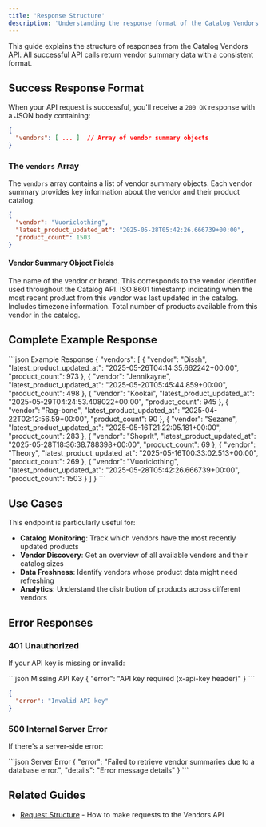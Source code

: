 ```yaml
---
title: 'Response Structure'
description: 'Understanding the response format of the Catalog Vendors API'
---
```


This guide explains the structure of responses from the Catalog Vendors API. All successful API calls return vendor summary data with a consistent format.

## Success Response Format

When your API request is successful, you'll receive a `200 OK` response with a JSON body containing:

```json
{
  "vendors": [ ... ]  // Array of vendor summary objects
}
```

### The `vendors` Array

The `vendors` array contains a list of vendor summary objects. Each vendor summary provides key information about the vendor and their product catalog:

```json
{
  "vendor": "Vuoriclothing",
  "latest_product_updated_at": "2025-05-28T05:42:26.666739+00:00",
  "product_count": 1503
}
```

#### Vendor Summary Object Fields

<ResponseField name="vendor" type="string">
  The name of the vendor or brand. This corresponds to the vendor identifier used throughout the Catalog API.
</ResponseField>

<ResponseField name="latest_product_updated_at" type="string">
  ISO 8601 timestamp indicating when the most recent product from this vendor was last updated in the catalog. Includes timezone information.
</ResponseField>

<ResponseField name="product_count" type="number">
  Total number of products available from this vendor in the catalog.
</ResponseField>

## Complete Example Response

<CodeGroup>
```json Example Response
{
  "vendors": [
    {
      "vendor": "Dissh",
      "latest_product_updated_at": "2025-05-26T04:14:35.662242+00:00",
      "product_count": 973
    },
    {
      "vendor": "Jennikayne",
      "latest_product_updated_at": "2025-05-20T05:45:44.859+00:00",
      "product_count": 498
    },
    {
      "vendor": "Kookai",
      "latest_product_updated_at": "2025-05-29T04:24:53.408022+00:00",
      "product_count": 945
    },
    {
      "vendor": "Rag-bone",
      "latest_product_updated_at": "2025-04-22T02:12:56.59+00:00",
      "product_count": 90
    },
    {
      "vendor": "Sezane",
      "latest_product_updated_at": "2025-05-16T21:22:05.181+00:00",
      "product_count": 283
    },
    {
      "vendor": "Shoprlt",
      "latest_product_updated_at": "2025-05-28T18:36:38.788398+00:00",
      "product_count": 69
    },
    {
      "vendor": "Theory",
      "latest_product_updated_at": "2025-05-16T00:33:02.513+00:00",
      "product_count": 269
    },
    {
      "vendor": "Vuoriclothing",
      "latest_product_updated_at": "2025-05-28T05:42:26.666739+00:00",
      "product_count": 1503
    }
  ]
}
```
</CodeGroup>

## Use Cases

This endpoint is particularly useful for:

- **Catalog Monitoring**: Track which vendors have the most recently updated products
- **Vendor Discovery**: Get an overview of all available vendors and their catalog sizes
- **Data Freshness**: Identify vendors whose product data might need refreshing
- **Analytics**: Understand the distribution of products across different vendors

## Error Responses

### 401 Unauthorized

If your API key is missing or invalid:

<CodeGroup>
```json Missing API Key
{
  "error": "API key required (x-api-key header)"
}
```

```json Invalid API Key
{
  "error": "Invalid API key"
}
```
</CodeGroup>

### 500 Internal Server Error

If there's a server-side error:

<CodeGroup>
```json Server Error
{
  "error": "Failed to retrieve vendor summaries due to a database error.",
  "details": "Error message details"
}
```
</CodeGroup>

## Related Guides

- [Request Structure](/developer-guide/vendors/request-structure) - How to make requests to the Vendors API 